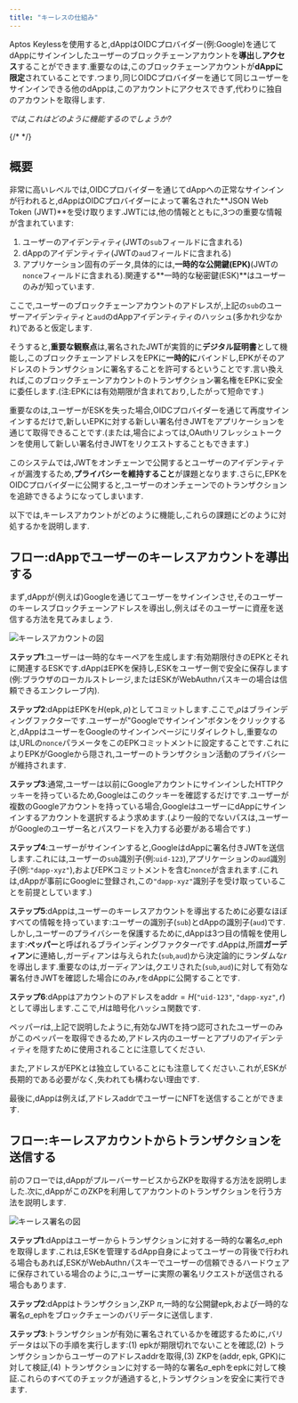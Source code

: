 ```yaml
---
title: "キーレスの仕組み"
---
```


Aptos Keylessを使用すると,dAppはOIDCプロバイダー(例:Google)を通じてdAppにサインインしたユーザーのブロックチェーンアカウントを**導出**し**アクセス**することができます.重要なのは,このブロックチェーンアカウントが**dAppに限定**されていることです.つまり,同じOIDCプロバイダーを通じて同じユーザーをサインインできる他のdAppは,このアカウントにアクセスできず,代わりに独自のアカウントを取得します.

_では,これはどのように機能するのでしょうか?_

{/* <YouTube title="キーレスプレゼンテーション" id="sKqeGR4BoI0"></YouTube> */}

## 概要

非常に高いレベルでは,OIDCプロバイダーを通じてdAppへの正常なサインインが行われると,dAppはOIDCプロバイダーによって署名された\*\*JSON Web Token (JWT)\*\*を受け取ります.JWTには,他の情報とともに,3つの重要な情報が含まれています:

1. ユーザーのアイデンティティ(JWTの`sub`フィールドに含まれる)
2. dAppのアイデンティティ(JWTの`aud`フィールドに含まれる)
3. アプリケーション固有のデータ,具体的には,**一時的な公開鍵(EPK)**(JWTの`nonce`フィールドに含まれる).関連する\*\*一時的な秘密鍵(ESK)\*\*はユーザーのみが知っています.

ここで,ユーザーのブロックチェーンアカウントのアドレスが,上記の`sub`のユーザーアイデンティティと`aud`のdAppアイデンティティのハッシュ(多かれ少なかれ)であると仮定します.

そうすると,**重要な観察点**は,署名されたJWTが実質的に**デジタル証明書**として機能し,このブロックチェーンアドレスをEPKに**一時的に**バインドし,EPKがそのアドレスのトランザクションに署名することを許可するということです.言い換えれば,このブロックチェーンアカウントのトランザクション署名権をEPKに安全に委任します.(注:EPKには有効期限が含まれており,したがって短命です.)

重要なのは,ユーザーがESKを失った場合,OIDCプロバイダーを通じて再度サインインするだけで,新しいEPKに対する新しい署名付きJWTをアプリケーションを通じて取得できることです.(または,場合によっては,OAuthリフレッシュトークンを使用して新しい署名付きJWTをリクエストすることもできます.)

このシステムでは,JWTをオンチェーンで公開するとユーザーのアイデンティティが漏洩するため,**プライバシーを維持すること**が課題となります.さらに,EPKをOIDCプロバイダーに公開すると,ユーザーのオンチェーンでのトランザクションを追跡できるようになってしまいます.

以下では,キーレスアカウントがどのように機能し,これらの課題にどのように対処するかを説明します.

## フロー:dAppでユーザーのキーレスアカウントを導出する

まず,dAppが(例えば)Googleを通じてユーザーをサインインさせ,そのユーザーのキーレスブロックチェーンアドレスを導出し,例えばそのユーザーに資産を送信する方法を見てみましょう.

![キーレスアカウントの図](/images/aptos-keyless/keyless-account.png "キーレスアカウントの図")

**ステップ1**:ユーザーは一時的なキーペアを生成します:有効期限付きのEPKとそれに関連するESKです.dAppはEPKを保持し,ESKをユーザー側で安全に保存します(例:ブラウザのローカルストレージ,またはESKがWebAuthnパスキーの場合は信頼できるエンクレーブ内).

**ステップ2**:dAppはEPKを$H(\mathsf{epk}, \rho)$としてコミットします.ここで,$\rho$はブラインディングファクターです.ユーザーが"Googleでサインイン"ボタンをクリックすると,dAppはユーザーをGoogleのサインインページにリダイレクトし,重要なのは,URLの`nonce`パラメータをこのEPKコミットメントに設定することです.これによりEPKがGoogleから隠され,ユーザーのトランザクション活動のプライバシーが維持されます.

**ステップ3**:通常,ユーザーは以前にGoogleアカウントにサインインしたHTTPクッキーを持っているため,Googleはこのクッキーを確認するだけです.ユーザーが複数のGoogleアカウントを持っている場合,GoogleはユーザーにdAppにサインインするアカウントを選択するよう求めます.(より一般的でないパスは,ユーザーがGoogleのユーザー名とパスワードを入力する必要がある場合です.)

**ステップ4**:ユーザーがサインインすると,GoogleはdAppに署名付きJWTを送信します.これには,ユーザーの`sub`識別子(例:`uid-123`),アプリケーションの`aud`識別子(例:`"dapp-xyz"`),およびEPKコミットメントを含む`nonce`が含まれます.(これは,dAppが事前にGoogleに登録され,この`"dapp-xyz"`識別子を受け取っていることを前提としています.)

**ステップ5**:dAppは,ユーザーのキーレスアカウントを導出するために必要なほぼすべての情報を持っています:ユーザーの識別子(`sub`)とdAppの識別子(`aud`)です.しかし,ユーザーのプライバシーを保護するために,dAppは3つ目の情報を使用します:**ペッパー**と呼ばれるブラインディングファクター$r$です.dAppは,所謂**ガーディアン**に連絡し,ガーディアンは与えられた(`sub`,`aud`)から決定論的にランダムな$r$を導出します.重要なのは,ガーディアンは,クエリされた(`sub`,`aud`)に対して有効な署名付きJWTを確認した場合にのみ,$r$をdAppに公開することです.

**ステップ6**:dAppはアカウントのアドレスを$\mathsf{addr} = H(\texttt{"uid-123"}, \texttt{"dapp-xyz"}, r)$として導出します.ここで,$H$は暗号化ハッシュ関数です.

ペッパー$r$は,上記で説明したように,有効なJWTを持つ認可されたユーザーのみがこのペッパーを取得できるため,アドレス内のユーザーとアプリのアイデンティティを隠すために使用されることに注意してください.

また,アドレスがEPKとは独立していることにも注意してください.これが,ESKが長期的である必要がなく,失われても構わない理由です.

最後に,dAppは例えば,アドレス$\mathsf{addr}$でユーザーにNFTを送信することができます.

## フロー:キーレスアカウントからトランザクションを送信する

前のフローでは,dAppがプルーバーサービスからZKPを取得する方法を説明しました.次に,dAppがこのZKPを利用してアカウントのトランザクションを行う方法を説明します.

![キーレス署名の図](/images/aptos-keyless/keyless-signing.png "キーレス署名の図")

**ステップ1**:dAppはユーザーからトランザクションに対する一時的な署名$\sigma\_\mathsf{eph}$を取得します.これは,ESKを管理するdApp自身によってユーザーの背後で行われる場合もあれば,ESKがWebAuthnパスキーでユーザーの信頼できるハードウェアに保存されている場合のように,ユーザーに実際の署名リクエストが送信される場合もあります.

**ステップ2**:dAppはトランザクション,ZKP $\pi$,一時的な公開鍵$\mathsf{epk}$,および一時的な署名$\sigma\_\mathsf{eph}$をブロックチェーンのバリデータに送信します.

**ステップ3**:トランザクションが有効に署名されているかを確認するために,バリデータは以下の手順を実行します:(1) $\mathsf{epk}$が期限切れでないことを確認,(2) トランザクションからユーザーのアドレス$\mathsf{addr}$を取得,(3) ZKPを$(\mathsf{addr}, \mathsf{epk}, \mathsf{GPK})$に対して検証,(4) トランザクションに対する一時的な署名$\sigma\_\mathsf{eph}$を$\mathsf{epk}$に対して検証.これらのすべてのチェックが通過すると,トランザクションを安全に実行できます.
